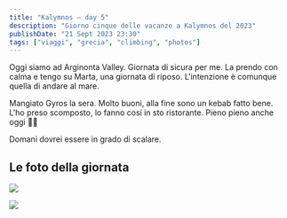 ```yaml
---
title: "Kalymnos — day 5"
description: "Giorno cinque delle vacanze a Kalymnos del 2023"
publishDate: "21 Sept 2023 23:30"
tags: ["viaggi", "grecia", "climbing", "photos"]
---
```


Oggi siamo ad Arginonta Valley.
Giornata di sicura per me. La prendo con calma e tengo su Marta, una giornata di riposo. L'intenzione è comunque quella di andare al mare.

Mangiato Gyros la sera. Molto buoni, alla fine sono un kebab fatto bene. L'ho preso scomposto, lo fanno cosí in sto ristorante. Pieno pieno anche oggi 🤣🤰

Domani dovrei essere in grado di scalare.

## Le foto della giornata

![](./1.jpeg)

![](./2.jpeg)